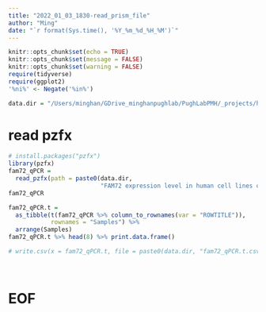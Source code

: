 ```yaml
---
title: "2022_01_03_1830-read_prism_file"
author: "Ming"
date: "`r format(Sys.time(), '%Y_%m_%d_%H_%M')`"
---
```


```r
knitr::opts_chunk$set(echo = TRUE)
knitr::opts_chunk$set(message = FALSE)
knitr::opts_chunk$set(warning = FALSE)
require(tidyverse)
require(ggplot2)
'%ni%' <- Negate('%in%')

data.dir = "/Users/minghan/GDrive_minghanpughlab/PughLabPMH/_projects/homolog_seq/data/"
```

# read pzfx

```r
# install.packages("pzfx")
library(pzfx)
fam72_qPCR = 
  read_pzfx(path = paste0(data.dir, 
                          "FAM72 expression level in human cell lines qPCR updated Jan3-22.pzfx"))
fam72_qPCR

fam72_qPCR.t = 
  as_tibble(t(fam72_qPCR %>% column_to_rownames(var = "ROWTITLE")), 
            rownames = "Samples") %>% 
  arrange(Samples)
fam72_qPCR.t %>% head(8) %>% print.data.frame()

# write.csv(x = fam72_qPCR.t, file = paste0(data.dir, "fam72_qPCR.t.csv"), quote = F, row.names = F)
```

<br>

# EOF
